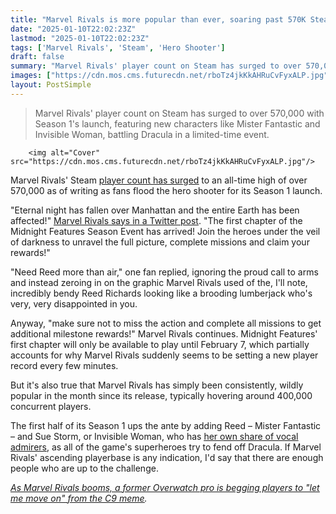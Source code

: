 ```yaml
---
title: "Marvel Rivals is more popular than ever, soaring past 570K Steam players to set a new record as Season 1 launches"
date: "2025-01-10T22:02:23Z"
lastmod: "2025-01-10T22:02:23Z"
tags: ['Marvel Rivals', 'Steam', 'Hero Shooter']
draft: false
summary: "Marvel Rivals' player count on Steam has surged to over 570,000 with Season 1's launch, featuring new characters like Mister Fantastic and Invisible Woman, battling Dracula in a limited-time event."
images: ["https://cdn.mos.cms.futurecdn.net/rboTz4jkKkAHRuCvFyxALP.jpg"]
layout: PostSimple
---
```

> Marvel Rivals' player count on Steam has surged to over 570,000 with Season 1's launch, featuring new characters like Mister Fantastic and Invisible Woman, battling Dracula in a limited-time event.


        <img alt="Cover" src="https://cdn.mos.cms.futurecdn.net/rboTz4jkKkAHRuCvFyxALP.jpg"/>
        
Marvel Rivals' Steam [<u>player count has surged</u>](https://steamdb.info/app/2767030/charts/#48h) to an all-time high of over 570,000 as of writing as fans flood the hero shooter for its Season 1 launch.

"Eternal night has fallen over Manhattan and the entire Earth has been affected!" [<u>Marvel Rivals says in a Twitter post</u>](https://x.com/MarvelRivals/status/1877754865654399277). "The first chapter of the Midnight Features Season Event has arrived! Join the heroes under the veil of darkness to unravel the full picture, complete missions and claim your rewards!"  

"Need Reed more than air," one fan replied, ignoring the proud call to arms and instead zeroing in on the graphic Marvel Rivals used of the, I'll note, incredibly bendy Reed Richards looking like a brooding lumberjack who's very, very disappointed in you. 

Anyway, "make sure not to miss the action and complete all missions to get additional milestone rewards!" Marvel Rivals continues. Midnight Features' first chapter will only be available to play until February 7, which partially accounts for why Marvel Rivals suddenly seems to be setting a new player record every few minutes. 

But it's also true that Marvel Rivals has simply been consistently, wildly popular in the month since its release, typically hovering around 400,000 concurrent players. 

The first half of its Season 1 ups the ante by adding Reed – Mister Fantastic – and Sue Storm, or Invisible Woman, who has [<u>her own share of vocal admirers</u>](https://www.gamesradar.com/games/third-person-shooter/marvel-rivals-model-incredibly-thankful-to-be-able-to-say-thats-my-ass-after-realizing-shes-sue-storm-based-on-the-curvature-of-her-cheeks/), as all of the game's superheroes try to fend off Dracula. If Marvel Rivals' ascending playerbase is any indication, I'd say that there are enough people who are up to the challenge. 

[<u><em>As Marvel Rivals booms, a former Overwatch pro is begging players to "let me move on" from the C9 meme</em></u>](https://www.gamesradar.com/games/third-person-shooter/as-marvel-rivals-booms-a-former-overwatch-pro-is-begging-players-to-let-me-move-on-from-the-c9-meme/)*.*
        